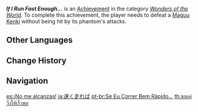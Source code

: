 {{Achievement Infobox
|id           = 82099
|order id     = 2100
|category     = Wonders of the World
|description  = Defeat a [[Maguu Kenki]] without being hit by its phantom's attacks.
|requirements = 
|primogems    = 10
|tracking     = 
|hidden       = 1
|topic        = Maguu Kenki
|type         = Boss
}}
'''''If I Run Fast Enough...''''' is an [[Achievement]] in the category ''[[Wonders of the World]]''. To complete this achievement, the player needs to defeat a [[Maguu Kenki]] without being hit by its phantom's attacks.
<!--
==Trivia==

==Video Guides==
{{EVT
|video1   = 
|caption1 = 
}}
-->
==Other Languages==
{{Other Languages
|en      = If I Run Fast Enough...
|zhs     = 只要我跑的够快
|zhs_rm  = Zhǐyào Wǒ Pǎo de Gòu Kuài
|zht     = 只要我跑得夠快
|zht_rm  = Zhǐyào Wǒ Pǎo de Gòu Kuài
|zh_tl   = As Long As I Run Fast Enough
|ja      = 速く走れば
|ja_rm   = Hayaku Hashireba
|ja_tl   = If I Run Fast
|ko      = 빨리 달리기만 하면
|ko_tl   = If I Run Fast
|es      = ¡No me alcanzas!
|es_tl   = You Won't Catch Me!
|fr      = Si je cours assez vite...
|fr_tl   = If I Run Fast Enough...
|ru      = Если бежать быстрее...
|ru_tl   = If (I) Run Faster...
|th      = ขอแค่วิ่งให้เร็วพอ
|th_rm   = 
|th_tl   = 
|vi      = Chỉ Cần Ta Chạy Đủ Nhanh
|vi_tl   = 
|de      = Schnell wie Wind
|de_tl   = Fast As the Wind
|id      = Selama Aku Berlari Cepat...
|id_tl   = As Long As I Run Quickly...
|pt      = Se Eu Correr Bem Rápido...
|pt_tl   = 
|tr      = Tabana Kuvvet
|tr_tl   = Strength on the Floor
|tr_note = A Turkish phrase that says to take journey by foot and without any vehicles.
|it      = Se corro abbastanza veloce...
|it_tl   = 
}}

==Change History==
{{Change History|2.0}}
<!--
==References==
{{Reflist}}
-->
==Navigation==
{{Achievement Navbox|Wonders of the World|Boss}}

[[es:¡No me alcanzas!]]
[[ja:速く走れば]]
[[pt-br:Se Eu Correr Bem Rápido...]]
[[th:ขอแค่วิ่งให้เร็วพอ]]